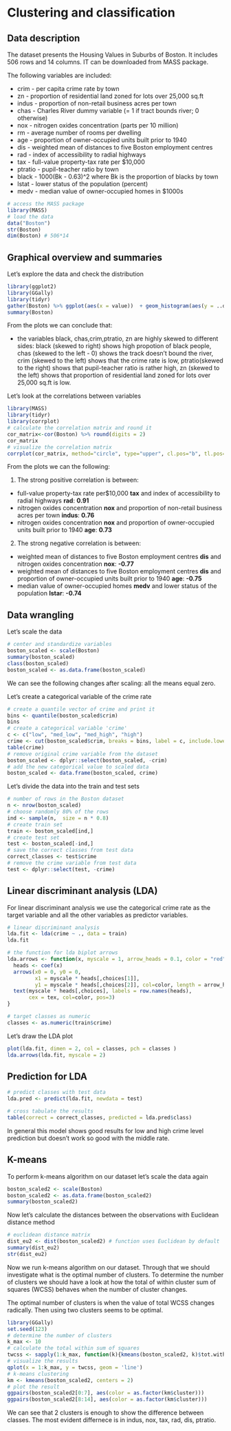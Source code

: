 # Clustering and classification

## Data description

The dataset presents the Housing Values in Suburbs of Boston. It includes 506 rows and 14 columns. IT can be downloaded from MASS package.


The following variables are included:

- crim - per capita crime rate by town
- zn - proportion of residential land zoned for lots over 25,000 sq.ft
- indus - proportion of non-retail business acres per town
- chas - Charles River dummy variable (= 1 if tract bounds river; 0 otherwise)
- nox - nitrogen oxides concentration (parts per 10 million)
- rm - average number of rooms per dwelling
- age - proportion of owner-occupied units built prior to 1940
- dis - weighted mean of distances to five Boston employment centres
- rad - index of accessibility to radial highways
- tax - full-value property-tax rate per \$10,000
- ptratio - pupil-teacher ratio by town
- black - 1000(Bk - 0.63)^2 where Bk is the proportion of blacks by town
- lstat - lower status of the population (percent)
- medv - median value of owner-occupied homes in \$1000s


```r
# access the MASS package
library(MASS)
# load the data
data("Boston")
str(Boston)
dim(Boston) # 506*14
```


## Graphical overview and summaries

Let's explore the data and check the distribution

```r
library(ggplot2)
library(GGally)
library(tidyr)
gather(Boston) %>% ggplot(aes(x = value))  + geom_histogram(aes(y = ..density..), colour="black", fill="white", bins = 18,) + facet_wrap("key", scales = "free")
summary(Boston)
```


From the plots we can conclude that:

- the variables black, chas,crim,ptratio, zn are highly skewed to different sides: black (skewed to right) shows high propotion of black people, chas (skewed to the left - 0) shows the track doesn't bound the river, crim (skewed to the left) shows that the crime rate is low, ptratio(skewed to the right) shows that pupil-teacher ratio is rather high, zn (skewed to the left) shows that proportion of residential land zoned for lots over 25,000 sq.ft is low.


Let's look at the correlations between variables 
```r
library(MASS)
library(tidyr)
library(corrplot)
# calculate the correlation matrix and round it
cor_matrix<-cor(Boston) %>% round(digits = 2)
cor_matrix
# visualize the correlation matrix
corrplot(cor_matrix, method="circle", type="upper", cl.pos="b", tl.pos="d", tl.cex = 0.6)
```


From the plots we can the following:

1) The strong positive correlation is between:

- full-value property-tax rate per\$10,000 **tax** and index of accessibility to radial highways **rad**: **0.91**
- nitrogen oxides concentration **nox** and proportion of non-retail business acres per town **indus**: **0.76**
- nitrogen oxides concentration **nox** and proportion of owner-occupied units built prior to 1940 **age**: **0.73**

2) The strong negative correlation is between:

-  weighted mean of distances to five Boston employment centres **dis** and nitrogen oxides concentration **nox**: **-0.77**
- weighted mean of distances to five Boston employment centres **dis** and  proportion of owner-occupied units built prior to 1940 **age**: **-0.75**
- median value of owner-occupied homes **medv** and lower status of the population **lstar**: **-0.74**


## Data wrangling

Let's scale the data

```r
# center and standardize variables
boston_scaled <- scale(Boston)
summary(boston_scaled)
class(boston_scaled)
boston_scaled <- as.data.frame(boston_scaled)
```


We can see the following changes after scaling:
all the means equal zero.

Let's create a categorical variable of the crime rate
```r
# create a quantile vector of crime and print it
bins <- quantile(boston_scaled$crim)
bins
# create a categorical variable 'crime'
c <- c("low", "med_low", "med_high", "high")
crime <- cut(boston_scaled$crim, breaks = bins, label = c, include.lowest = TRUE)
table(crime)
# remove original crime variable from the dataset
boston_scaled <- dplyr::select(boston_scaled, -crim)
# add the new categorical value to scaled data
boston_scaled <- data.frame(boston_scaled, crime)
```


Let's divide the data into the train and test sets

```r
# number of rows in the Boston dataset 
n <- nrow(boston_scaled)
# choose randomly 80% of the rows
ind <- sample(n,  size = n * 0.8)
# create train set
train <- boston_scaled[ind,]
# create test set 
test <- boston_scaled[-ind,]
# save the correct classes from test data
correct_classes <- test$crime
# remove the crime variable from test data
test <- dplyr::select(test, -crime)
```


## Linear discriminant analysis (LDA)

For linear discriminant analysis we use the categorical crime rate as the target variable and all the other variables as predictor variables.

```r
# linear discriminant analysis
lda.fit <- lda(crime ~ ., data = train)
lda.fit

# the function for lda biplot arrows
lda.arrows <- function(x, myscale = 1, arrow_heads = 0.1, color = "red", tex = 0.75, choices = c(1,2)){
  heads <- coef(x)
  arrows(x0 = 0, y0 = 0, 
         x1 = myscale * heads[,choices[1]], 
         y1 = myscale * heads[,choices[2]], col=color, length = arrow_heads)
  text(myscale * heads[,choices], labels = row.names(heads), 
       cex = tex, col=color, pos=3)
}

# target classes as numeric
classes <- as.numeric(train$crime)
```

Let's draw the LDA plot
```r
plot(lda.fit, dimen = 2, col = classes, pch = classes )
lda.arrows(lda.fit, myscale = 2)
```

## Prediction for LDA

```r
# predict classes with test data
lda.pred <- predict(lda.fit, newdata = test)

# cross tabulate the results
table(correct = correct_classes, predicted = lda.pred$class)
```

In general this model shows good results for low and high crime level prediction but doesn't work so good with the middle rate.

## K-means

To perform k-means algorithm on our dataset let's scale the data again
```r
boston_scaled2 <- scale(Boston)
boston_scaled2 <- as.data.frame(boston_scaled2)
summary(boston_scaled2)
```

Now let's calculate the distances between the observations with Euclidean distance method
```r
# euclidean distance matrix
dist_eu2 <- dist(boston_scaled2) # function uses Euclidean by default
summary(dist_eu2)
str(dist_eu2)
```

Now we run k-means algorithm on our dataset. Through that we should investigate what is the optimal number of clusters. To determine the number of clusters we should have a look at how the total of within cluster sum of squares (WCSS) behaves when the number of cluster changes.

The optimal number of clusters is when the value of total WCSS changes radically. Then using two clusters seems to be optimal.

```r
library(GGally)
set.seed(123)
# determine the number of clusters
k_max <- 10
# calculate the total within sum of squares
twcss <- sapply(1:k_max, function(k){kmeans(boston_scaled2, k)$tot.withinss})
# visualize the results
qplot(x = 1:k_max, y = twcss, geom = 'line')
# k-means clustering
km <- kmeans(boston_scaled2, centers = 2)
# plot the result
ggpairs(boston_scaled2[0:7], aes(color = as.factor(km$cluster)))
ggpairs(boston_scaled2[8:14], aes(color = as.factor(km$cluster)))
```

We can see that 2 clusters is enough to show the difference between classes. The most evident differnece is in indus, nox, tax, rad, dis, ptratio.
